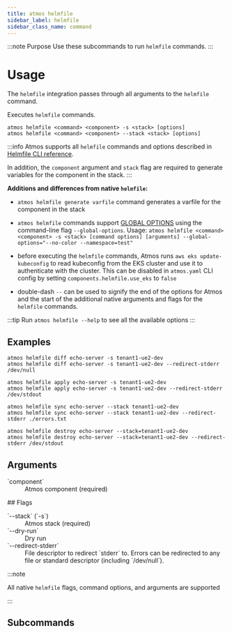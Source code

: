 ```yaml
---
title: atmos helmfile
sidebar_label: helmfile
sidebar_class_name: command
---
```


:::note Purpose
Use these subcommands to run `helmfile` commands.
:::

<Screengrab title="atmos helmfile --help" slug="atmos-helmfile--help" />

# Usage

The `helmfile` integration passes through all arguments to the `helmfile` command.

Executes `helmfile` commands.

```shell
atmos helmfile <command> <component> -s <stack> [options]
atmos helmfile <command> <component> --stack <stack> [options]
```

:::info
Atmos supports all `helmfile` commands and options described in [Helmfile CLI reference](https://github.com/helmfile/helmfile#cli-reference).

In addition, the `component` argument and `stack` flag are required to generate variables for the component in the stack.
:::

**Additions and differences from native `helmfile`:**

- `atmos helmfile generate varfile` command generates a varfile for the component in the stack

- `atmos helmfile` commands support [GLOBAL OPTIONS](https://github.com/roboll/helmfile#cli-reference) using the command-line flag `--global-options`.
  Usage: `atmos helmfile <command> <component> -s <stack> [command options] [arguments] --global-options="--no-color --namespace=test"`

- before executing the `helmfile` commands, Atmos runs `aws eks update-kubeconfig` to read kubeconfig from the EKS cluster and use it to
  authenticate with the cluster. This can be disabled in `atmos.yaml` CLI config by setting `components.helmfile.use_eks` to `false`

- double-dash `--` can be used to signify the end of the options for Atmos and the start of the additional native arguments and flags for
  the `helmfile` commands.

:::tip
Run `atmos helmfile --help` to see all the available options
:::

## Examples

```shell
atmos helmfile diff echo-server -s tenant1-ue2-dev
atmos helmfile diff echo-server -s tenant1-ue2-dev --redirect-stderr /dev/null

atmos helmfile apply echo-server -s tenant1-ue2-dev
atmos helmfile apply echo-server -s tenant1-ue2-dev --redirect-stderr /dev/stdout

atmos helmfile sync echo-server --stack tenant1-ue2-dev
atmos helmfile sync echo-server --stack tenant1-ue2-dev --redirect-stderr ./errors.txt

atmos helmfile destroy echo-server --stack=tenant1-ue2-dev
atmos helmfile destroy echo-server --stack=tenant1-ue2-dev --redirect-stderr /dev/stdout
```

## Arguments


<dl>
  <dt>`component`</dt>
  <dd>Atmos component (required)</dd>
</dl>
## Flags
<dl>
  <dt>`--stack` (`-s`)</dt>
  <dd>Atmos stack (required)</dd>

  <dt>`--dry-run`</dt>
  <dd>Dry run</dd>

  <dt>`--redirect-stderr`</dt>
  <dd>File descriptor to redirect `stderr` to. Errors can be redirected to any file or standard descriptor (including `/dev/null`).</dd>
</dl>

:::note

All native `helmfile` flags, command options, and arguments are supported

:::

## Subcommands

<DocCardList/>
